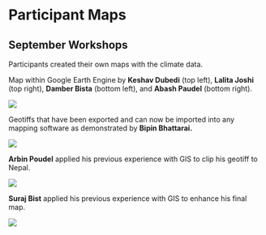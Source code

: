 # Participant Maps

## September Workshops
Participants created their own maps with the climate data.

Map within Google Earth Engine by **Keshav Dubedi** (top left), **Lalita Joshi** (top right), **Damber Bista** (bottom left), and **Abash Paudel** (bottom right).

![](All_screenshots.jpg)

Geotiffs that have been exported and can now be imported into any mapping software as demonstrated by **Bipin Bhattarai.**

![](Bipin_Bhattarai_Map.JPG)

**Arbin Poudel** applied his previous experience with GIS to clip his geotiff to Nepal.

![](Arbin_Poudel_Map.jpg)

**Suraj Bist** applied his previous experience with GIS to enhance his final map.

![](Suraj_Bist_Map.jpg)


